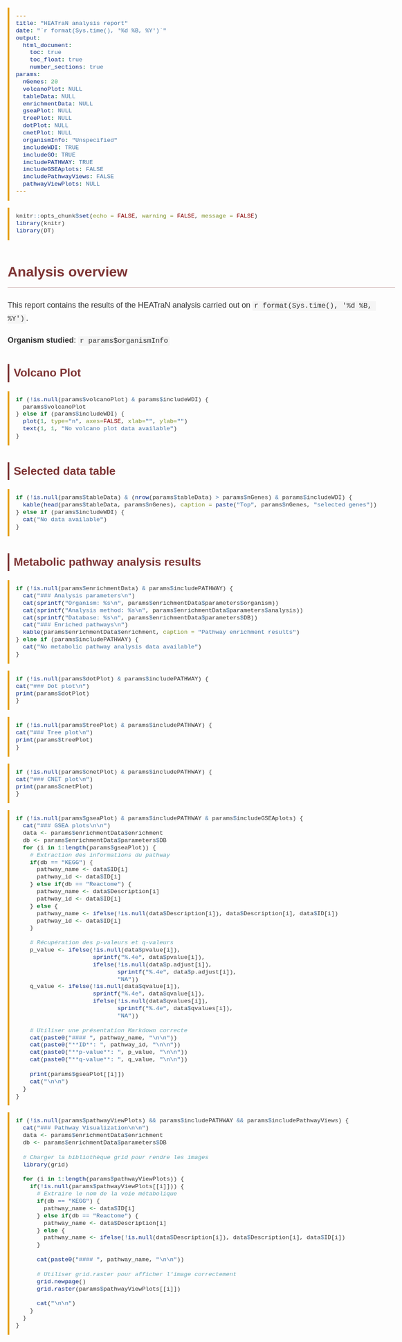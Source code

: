 ```yaml
---
title: "HEATraN analysis report"
date: "`r format(Sys.time(), '%d %B, %Y')`"
output: 
  html_document:
    toc: true
    toc_float: true
    number_sections: true
params:
  nGenes: 20
  volcanoPlot: NULL
  tableData: NULL
  enrichmentData: NULL
  gseaPlot: NULL
  treePlot: NULL
  dotPlot: NULL
  cnetPlot: NULL
  organismInfo: "Unspecified"
  includeWDI: TRUE
  includeGO: TRUE
  includePATHWAY: TRUE
  includeGSEAplots: FALSE
  includePathwayViews: FALSE
  pathwayViewPlots: NULL 
---
```


<style>
@import url('https://fonts.googleapis.com/css2?family=Mulish:ital,wght@0,200..1000;1,200..1000&display=swap');

/* Style général du document */
body {
  font-family: "Mulish", sans-serif;
  font-size: 16px;
  line-height: 1.6;
  color: #333333;
  max-width: 1200px;
  margin: 0 auto;
  padding: 2em;
}

/* Titres */
h1, h2, h3, h4, h5, h6 {
  font-family: "Mulish", sans-serif;
  font-weight: 700;
  color: #7e3535;
  margin-top: 1.5em;
  margin-bottom: 0.8em;
}

h1 {
  font-size: 32px;
  border-bottom: 2px solid #D8C2C2;
  padding-bottom: 0.3em;
}

h2 {
  font-size: 26px;
  border-left: 4px solid #7e3535;
  padding-left: 10px;
}

h3 {
  font-size: 22px;
}

/* Paragraphes */
p {
  font-size: 18px;
  margin-bottom: 1.2em;
}

/* Liens */
a {
  color: #7e3535;
  text-decoration: none;
  border-bottom: 1px solid transparent;
  transition: border-color 0.2s ease, color 0.2s ease;
}

a:hover {
  color: #E69F00;
  border-bottom: 1px solid #E69F00;
}

/* Tableaux */
table {
  width: 100%;
  margin-bottom: 2em;
  border-collapse: collapse;
  font-size: 16px;
}

thead {
  background-color: #7e3535;
  color: white;
}

th {
  padding: 12px 15px;
  text-align: left;
  font-weight: 600;
}

td {
  padding: 10px 15px;
  border-bottom: 1px solid #D8C2C2;
}

tbody tr:hover {
  background-color: rgba(75, 84, 88, 0.1);
}

/* Style pour les données en surbrillance */
.highlighted {
  background-color: rgba(126, 53, 53, 0.1);
}

/* Blocs de code */
pre {
  background-color: #f5f5f5;
  border-left: 4px solid #E69F00;
  padding: 12px 15px;
  font-size: 15px;
  overflow-x: auto;
}

code {
  font-family: Consolas, Monaco, "Courier New", monospace;
  font-size: 90%;
  background-color: #f5f5f5;
  padding: 2px 4px;
  border-radius: 3px;
}

/* Figures et images */
img {
  max-width: 100%;
  height: auto;
  display: block;
  margin: 0 auto;
  border: 1px solid #D8C2C2;
  padding: 5px;
}

.figure {
  text-align: center;
  margin: 2em 0;
}

.caption {
  font-style: italic;
  font-size: 90%;
  color: #555;
  margin-top: 8px;
}

/* Notes de bas de page */
.footnotes {
  border-top: 1px solid #D8C2C2;
  font-size: 16px;
  padding-top: 1em;
  margin-top: 3em;
}

/* Table des matières */
#TOC {
  background-color: #f8f8f8;
  border: 1px solid #D8C2C2;
  border-left: 5px solid #7e3535;
  padding: 1em;
  margin-bottom: 2em;
}

#TOC a {
  color: #333333;
  border-bottom: none;
}

#TOC a:hover {
  color: #7e3535;
  text-decoration: none;
}

/* Blocs de notes */
.note {
  background-color: #f9f9f9;
  border-left: 4px solid #E69F00;
  padding: 15px;
  margin: 20px 0;
}

/* Style pour les sections spéciales */
.section {
  margin-top: 2em;
  margin-bottom: 2em;
}

/* Style pour l'en-tête du document */
.header {
  text-align: center;
  margin-bottom: 3em;
}

.title {
  font-size: 38px;
  font-weight: 800;
  color: #7e3535;
  margin-bottom: 0.5em;
}

.author, .date {
  font-size: 18px;
  font-style: italic;
  margin-bottom: 0.5em;
}

/* Style d'impression */
@media print {
  body {
    font-size: 12pt;
    line-height: 1.4;
    padding: 0;
  }
  
  a {
    color: #000000 !important;
  }
  
  h1, h2, h3 {
    page-break-after: avoid;
  }
  
  table, figure {
    page-break-inside: avoid;
  }
}


</style>

```r
knitr::opts_chunk$set(echo = FALSE, warning = FALSE, message = FALSE)
library(knitr)
library(DT)
```

# Analysis overview

This report contains the results of the HEATraN analysis carried out on `r format(Sys.time(), '%d %B, %Y')`.

**Organism studied**: `r params$organismInfo`

## Volcano Plot

```r
if (!is.null(params$volcanoPlot) & params$includeWDI) {
  params$volcanoPlot
} else if (params$includeWDI) {
  plot(1, type="n", axes=FALSE, xlab="", ylab="")
  text(1, 1, "No volcano plot data available")
}
```

## Selected data table

```r
if (!is.null(params$tableData) & (nrow(params$tableData) > params$nGenes) & params$includeWDI) {
  kable(head(params$tableData, params$nGenes), caption = paste("Top", params$nGenes, "selected genes"))
} else if (params$includeWDI) {
  cat("No data available")
}
```

## Metabolic pathway analysis results

```r
if (!is.null(params$enrichmentData) & params$includePATHWAY) {
  cat("### Analysis parameters\n")
  cat(sprintf("Organism: %s\n", params$enrichmentData$parameters$organism))
  cat(sprintf("Analysis method: %s\n", params$enrichmentData$parameters$analysis))
  cat(sprintf("Database: %s\n", params$enrichmentData$parameters$DB))
  cat("### Enriched pathways\n")
  kable(params$enrichmentData$enrichment, caption = "Pathway enrichment results")
} else if (params$includePATHWAY) {
  cat("No metabolic pathway analysis data available")
}
```

```r
if (!is.null(params$dotPlot) & params$includePATHWAY) {
cat("### Dot plot\n")
print(params$dotPlot)
}
```

```r
if (!is.null(params$treePlot) & params$includePATHWAY) {
cat("### Tree plot\n")
print(params$treePlot)
}
```

```r
if (!is.null(params$cnetPlot) & params$includePATHWAY) {
cat("### CNET plot\n")
print(params$cnetPlot)
}
```

```r

if (!is.null(params$gseaPlot) & params$includePATHWAY & params$includeGSEAplots) {
  cat("### GSEA plots\n\n")
  data <- params$enrichmentData$enrichment
  db <- params$enrichmentData$parameters$DB
  for (i in 1:length(params$gseaPlot)) {
    # Extraction des informations du pathway
    if(db == "KEGG") {
      pathway_name <- data$ID[i]
      pathway_id <- data$ID[i]
    } else if(db == "Reactome") {
      pathway_name <- data$Description[i]
      pathway_id <- data$ID[i]
    } else {
      pathway_name <- ifelse(!is.null(data$Description[i]), data$Description[i], data$ID[i])
      pathway_id <- data$ID[i]
    }
    
    # Récupération des p-valeurs et q-valeurs
    p_value <- ifelse(!is.null(data$pvalue[i]),
                      sprintf("%.4e", data$pvalue[i]),
                      ifelse(!is.null(data$p.adjust[i]),
                             sprintf("%.4e", data$p.adjust[i]),
                             "NA"))
    q_value <- ifelse(!is.null(data$qvalue[i]),
                      sprintf("%.4e", data$qvalue[i]),
                      ifelse(!is.null(data$qvalues[i]),
                             sprintf("%.4e", data$qvalues[i]),
                             "NA"))
    
    # Utiliser une présentation Markdown correcte
    cat(paste0("#### ", pathway_name, "\n\n"))
    cat(paste0("**ID**: ", pathway_id, "\n\n"))
    cat(paste0("**p-value**: ", p_value, "\n\n"))
    cat(paste0("**q-value**: ", q_value, "\n\n"))
    
    print(params$gseaPlot[[i]])
    cat("\n\n")
  }
}
```

```r
if (!is.null(params$pathwayViewPlots) && params$includePATHWAY && params$includePathwayViews) {
  cat("### Pathway Visualization\n\n")
  data <- params$enrichmentData$enrichment
  db <- params$enrichmentData$parameters$DB
  
  # Charger la bibliothèque grid pour rendre les images
  library(grid)
  
  for (i in 1:length(params$pathwayViewPlots)) {
    if(!is.null(params$pathwayViewPlots[[i]])) {
      # Extraire le nom de la voie métabolique
      if(db == "KEGG") {
        pathway_name <- data$ID[i]
      } else if(db == "Reactome") {
        pathway_name <- data$Description[i]
      } else {
        pathway_name <- ifelse(!is.null(data$Description[i]), data$Description[i], data$ID[i])
      }
      
      cat(paste0("#### ", pathway_name, "\n\n"))
      
      # Utiliser grid.raster pour afficher l'image correctement
      grid.newpage()
      grid.raster(params$pathwayViewPlots[[i]])
      
      cat("\n\n")
    }
  }
}
```